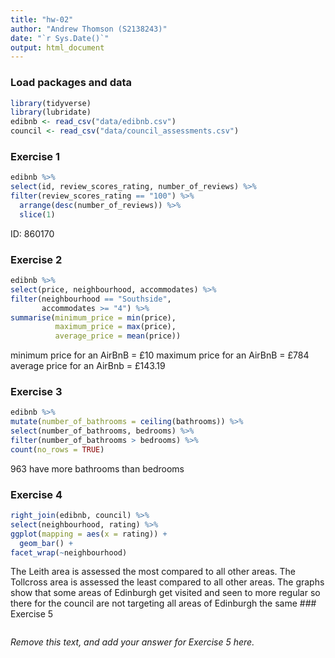 ```yaml
---
title: "hw-02"
author: "Andrew Thomson (S2138243)"
date: "`r Sys.Date()`"
output: html_document
---
```


### Load packages and data

```r
library(tidyverse)
library(lubridate)
edibnb <- read_csv("data/edibnb.csv")
council <- read_csv("data/council_assessments.csv")
```


### Exercise 1

```r
edibnb %>%
select(id, review_scores_rating, number_of_reviews) %>%
filter(review_scores_rating == "100") %>%
  arrange(desc(number_of_reviews)) %>%
  slice(1)

```


ID: 860170

### Exercise 2

```r
edibnb %>%
select(price, neighbourhood, accommodates) %>%
filter(neighbourhood == "Southside",
       accommodates >= "4") %>%
summarise(minimum_price = min(price),
          maximum_price = max(price),
          average_price = mean(price))

```
minimum price for an AirBnB = £10
maximum price for an AirBnB = £784
average price for an AirBnb = £143.19


### Exercise 3

```r
edibnb %>%
mutate(number_of_bathrooms = ceiling(bathrooms)) %>%
select(number_of_bathrooms, bedrooms) %>%
filter(number_of_bathrooms > bedrooms) %>%
count(no_rows = TRUE)

```

963 have more bathrooms than bedrooms

### Exercise 4

```r
right_join(edibnb, council) %>%
select(neighbourhood, rating) %>%
ggplot(mapping = aes(x = rating)) +
  geom_bar() +
facet_wrap(~neighbourhood)
```
The Leith area is assessed the most compared to all other areas.
The Tollcross area is assessed the least compared to all other areas.
The graphs show that some areas of Edinburgh get visited and seen to more regular so there for the council are not targeting all areas of Edinburgh the same 
### Exercise 5

```r

```


_Remove this text, and add your answer for Exercise 5 here._

